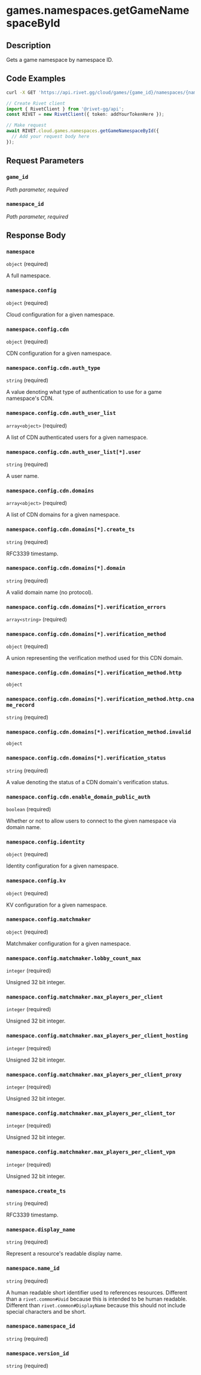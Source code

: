 

# games.namespaces.getGameNamespaceById

## Description

Gets a game namespace by namespace ID.


## Code Examples

<CodeGroup title='Request' tag='GET' label='https://api.rivet.gg/cloud/games/{game_id}/namespaces/{namespace_id}'>

```bash {{ title: 'cURL' }}
curl -X GET 'https://api.rivet.gg/cloud/games/{game_id}/namespaces/{namespace_id}'
```

```ts
// Create Rivet client
import { RivetClient } from '@rivet-gg/api';
const RIVET = new RivetClient({ token: addYourTokenHere });

// Make request
await RIVET.cloud.games.namespaces.getGameNamespaceById({
  // Add your request body here
});
```

</CodeGroup>


## Request Parameters


### `game_id`

_Path parameter, required_





### `namespace_id`

_Path parameter, required_





## Response Body

### `namespace`

`object` (required)

A full namespace.

### `namespace.config`

`object` (required)

Cloud configuration for a given namespace.

### `namespace.config.cdn`

`object` (required)

CDN configuration for a given namespace.

### `namespace.config.cdn.auth_type`

`string` (required)

A value denoting what type of authentication to use for a game namespace's CDN.

### `namespace.config.cdn.auth_user_list`

`array<object>` (required)

A list of CDN authenticated users for a given namespace.

### `namespace.config.cdn.auth_user_list[*].user`

`string` (required)

A user name.

### `namespace.config.cdn.domains`

`array<object>` (required)

A list of CDN domains for a given namespace.

### `namespace.config.cdn.domains[*].create_ts`

`string` (required)

RFC3339 timestamp.

### `namespace.config.cdn.domains[*].domain`

`string` (required)

A valid domain name (no protocol).

### `namespace.config.cdn.domains[*].verification_errors`

`array<string>` (required)

### `namespace.config.cdn.domains[*].verification_method`

`object` (required)

A union representing the verification method used for this CDN domain.

### `namespace.config.cdn.domains[*].verification_method.http`

`object`

### `namespace.config.cdn.domains[*].verification_method.http.cname_record`

`string` (required)

### `namespace.config.cdn.domains[*].verification_method.invalid`

`object`

### `namespace.config.cdn.domains[*].verification_status`

`string` (required)

A value denoting the status of a CDN domain's verification status.

### `namespace.config.cdn.enable_domain_public_auth`

`boolean` (required)

Whether or not to allow users to connect to the given namespace via domain name.

### `namespace.config.identity`

`object` (required)

Identity configuration for a given namespace.

### `namespace.config.kv`

`object` (required)

KV configuration for a given namespace.

### `namespace.config.matchmaker`

`object` (required)

Matchmaker configuration for a given namespace.

### `namespace.config.matchmaker.lobby_count_max`

`integer` (required)

Unsigned 32 bit integer.

### `namespace.config.matchmaker.max_players_per_client`

`integer` (required)

Unsigned 32 bit integer.

### `namespace.config.matchmaker.max_players_per_client_hosting`

`integer` (required)

Unsigned 32 bit integer.

### `namespace.config.matchmaker.max_players_per_client_proxy`

`integer` (required)

Unsigned 32 bit integer.

### `namespace.config.matchmaker.max_players_per_client_tor`

`integer` (required)

Unsigned 32 bit integer.

### `namespace.config.matchmaker.max_players_per_client_vpn`

`integer` (required)

Unsigned 32 bit integer.

### `namespace.create_ts`

`string` (required)

RFC3339 timestamp.

### `namespace.display_name`

`string` (required)

Represent a resource's readable display name.

### `namespace.name_id`

`string` (required)

A human readable short identifier used to references resources. Different than a `rivet.common#Uuid` because this is intended to be human readable. Different than `rivet.common#DisplayName` because this should not include special characters and be short.

### `namespace.namespace_id`

`string` (required)

### `namespace.version_id`

`string` (required)



